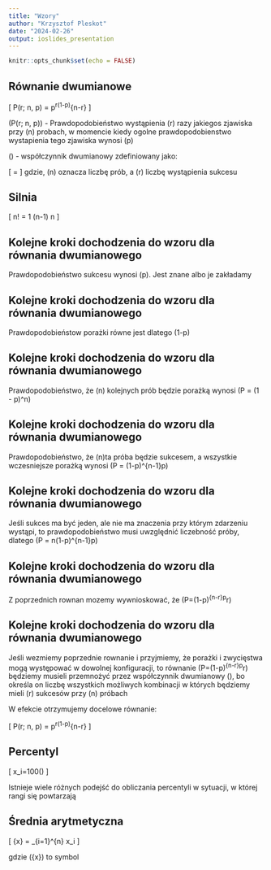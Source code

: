 ```yaml
---
title: "Wzory"
author: "Krzysztof Pleskot"
date: "2024-02-26"
output: ioslides_presentation
---
```


```r
knitr::opts_chunk$set(echo = FALSE)
```


## Równanie dwumianowe

\[
P(r; n, p) = \binom{n}{r}p^r(1-p)^{n-r}
\]

\(P(r; n, p)\) - Prawdopodobieństwo wystąpienia \(r\) razy jakiegos zjawiska przy \(n\) probach, w momencie kiedy ogolne prawdopodobienstwo wystapienia tego zjawiska wynosi \(p\)

\(\binom{n}{r}\) - współczynnik dwumianowy zdefiniowany jako:

\[
\binom{n}{r} = \frac{n!}{r!(n-r)!}
\]
gdzie, \(n\) oznacza liczbę prób, a \(r\) liczbę wystąpienia sukcesu

## Silnia

\[
n! = 1 \cdot 2 \cdot 3 \cdot \ldots \cdot (n-1) \cdot n
\]

## Kolejne kroki dochodzenia do wzoru dla równania dwumianowego

Prawdopodobieństwo sukcesu wynosi \(p\). Jest znane albo je zakładamy

## Kolejne kroki dochodzenia do wzoru dla równania dwumianowego

Prawdopodobieństow porażki równe jest dlatego \(1-p\)

## Kolejne kroki dochodzenia do wzoru dla równania dwumianowego

Prawdopodobieństwo, że \(n\) kolejnych prób będzie porażką wynosi \(P = (1 - p)^n\)

## Kolejne kroki dochodzenia do wzoru dla równania dwumianowego

Prawdopodobieństwo, że \(n\)ta próba będzie sukcesem, a wszystkie wczesniejsze porażką wynosi \(P = (1-p)^{n-1}p\)

## Kolejne kroki dochodzenia do wzoru dla równania dwumianowego

Jeśli sukces ma być jeden, ale nie ma znaczenia przy którym zdarzeniu wystąpi, to prawdopodobieństwo musi uwzględnić liczebność próby, dlatego  \(P = n(1-p)^{n-1}p\)

## Kolejne kroki dochodzenia do wzoru dla równania dwumianowego

Z poprzednich rownan mozemy wywnioskować, że \(P=(1-p)^{n-r}p^r\)

## Kolejne kroki dochodzenia do wzoru dla równania dwumianowego

Jeśli wezmiemy poprzednie rownanie i przyjmiemy, że porażki i zwycięstwa mogą występować w dowolnej konfiguracji, to równanie \(P=(1-p)^{n-r}p^r\) będziemy musieli przemnożyć przez współczynnik dwumianowy \(\binom{n}{r}\), bo określa on liczbę wszystkich możliwych kombinacji w których będziemy mieli \(r\) sukcesów przy \(n\) próbach 

W efekcie otrzymujemy docelowe równanie:

\[
P(r; n, p) = \binom{n}{r}p^r(1-p)^{n-r}
\]

## Percentyl

\[
\text{percentile of } x_i=100(\frac{\text{rank of } x_i}{n})
\]

Istnieje wiele różnych podejść do obliczania percentyli w sytuacji, w której rangi się powtarzają

## Średnia arytmetyczna

\[
\bar{x} = \frac{1}{n} \sum_{i=1}^{n} x_i
\]

gdzie \(\bar{x}\) to symbol 